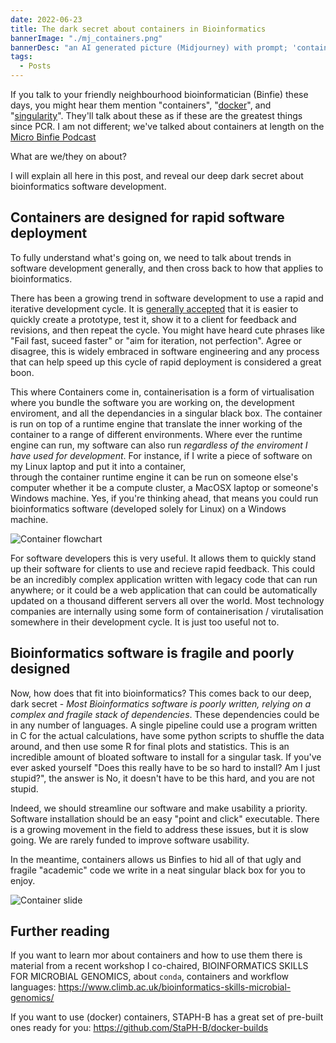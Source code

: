 ```yaml
---
date: 2022-06-23
title: The dark secret about containers in Bioinformatics
bannerImage: "./mj_containers.png"
bannerDesc: "an AI generated picture (Midjourney) with prompt; 'containers ::  landscape ::  photorealistic'. You can share and adapt this image following a CC BY-SA 4.0 licence"
tags:
  - Posts
---
```


If you talk to your friendly neighbourhood bioinformatician (Binfie) these days, you might hear them mention "containers", "[docker](https://www.docker.com/)", and "[singularity](https://docs.sylabs.io/guides/2.6/user-guide/introduction.html#welcome-to-singularity)".
They'll talk about these as if these are the greatest things since PCR. I am not different; we've talked about containers at length on the [Micro Binfie Podcast](https://soundcloud.com/microbinfie/staph-b-stable-containers)

What are we/they on about?

I will explain all here in this post, and reveal our deep dark secret about bioinformatics software development.

## Containers are designed for rapid software deployment

To fully understand what's going on, we need to talk about trends in software development generally, and then cross back to how that applies to bioinformatics.

There has been a growing trend in software development to use a rapid and iterative development cycle. It is [generally accepted](https://en.wikipedia.org/wiki/Rapid_application_development)
that it is easier to quickly create a prototype, test it, show it to a client for feedback and revisions, and then repeat the cycle. You might have heard cute phrases like "Fail fast, suceed faster" or "aim for iteration,
not perfection". Agree or disagree, this is widely embraced in software engineering and any process that can help speed up this cycle of rapid deployment is considered a great boon.

This where Containers come in, containerisation is a form of virtualisation where you bundle the software you are working on, the development enviroment, and all the dependancies in a singular black box. The
container is run on top of a runtime engine that translate the inner working of the container to a range of different environments. Where ever the runtime engine can run, my
software can also run _regardless of the enviroment I have used for development_. For instance, if I write a piece of software on my Linux laptop and put it into a container,  
through the container runtime engine it can be run on someone else's computer whether it be a compute cluster, a MacOSX laptop or someone's
Windows machine. Yes, if you're thinking ahead, that means you could run bioinformatics software (developed solely for Linux) on a Windows machine.

![Container flowchart](./container.drawio.s.png)

For software developers this is very useful. It allows them to quickly stand up their software for clients to use and recieve rapid feedback. This could be an incredibly complex application
written with legacy code that can run anywhere; or it could be a web application that can could be automatically updated on a thousand different servers all over the world.
Most technology companies are internally using some form of containerisation / virutalisation somewhere in their development cycle. It is just too useful not to.

## Bioinformatics software is fragile and poorly designed

Now, how does that fit into bioinformatics? This comes back to our deep, dark secret - _Most Bioinformatics software is poorly written, relying on a complex and fragile stack of dependencies_.
These dependencies could be in any number of languages. A single pipeline could use a program written in C for the actual calculations, have some python scripts to shuffle the data around,
and then use some R for final plots and statistics. This is an incredible amount of bloated software to install for a singular task. If you've ever asked yourself "Does this really have
to be so hard to install? Am I just stupid?", the answer is No, it doesn't have to be this hard, and you are not stupid.

Indeed, we should streamline our software and make usability a priority. Software installation should be an easy "point and click" executable. There is a growing movement in
the field to address these issues, but it is slow going. We are rarely funded to improve software usability.

In the meantime, containers allows us Binfies to hid all of that ugly and fragile "academic" code we write in a neat singular black box for you to enjoy.

![Container slide](./container_slide.jpg)

## Further reading

If you want to learn mor about containers and how to use them there is material from a recent workshop I co-chaired, BIOINFORMATICS SKILLS
FOR MICROBIAL GENOMICS, about `conda`, containers and workflow languages: https://www.climb.ac.uk/bioinformatics-skills-microbial-genomics/

If you want to use (docker) containers, STAPH-B has a great set of pre-built ones ready for you: https://github.com/StaPH-B/docker-builds
